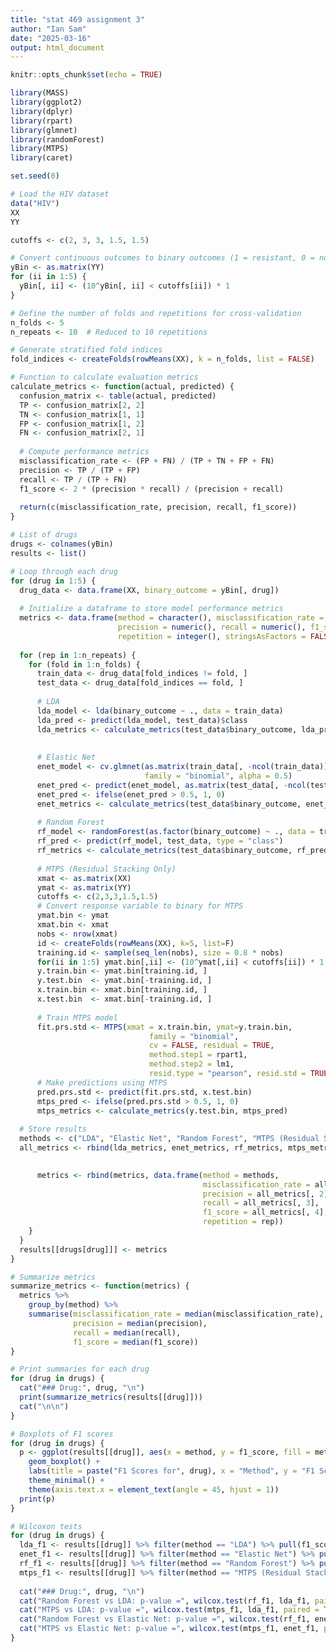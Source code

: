 ```yaml
---
title: "stat 469 assignment 3"
author: "Ian Sam"
date: "2025-03-16"
output: html_document
---
```


```r
knitr::opts_chunk$set(echo = TRUE)
```



```r
library(MASS)
library(ggplot2)
library(dplyr)
library(rpart)
library(glmnet)
library(randomForest)
library(MTPS)
library(caret)

set.seed(0)

# Load the HIV dataset
data("HIV")
XX  
YY 

cutoffs <- c(2, 3, 3, 1.5, 1.5)

# Convert continuous outcomes to binary outcomes (1 = resistant, 0 = non-resistant)
yBin <- as.matrix(YY)
for (ii in 1:5) {
  yBin[, ii] <- (10^yBin[, ii] < cutoffs[ii]) * 1
}

# Define the number of folds and repetitions for cross-validation
n_folds <- 5
n_repeats <- 10  # Reduced to 10 repetitions

# Generate stratified fold indices
fold_indices <- createFolds(rowMeans(XX), k = n_folds, list = FALSE)

# Function to calculate evaluation metrics
calculate_metrics <- function(actual, predicted) {
  confusion_matrix <- table(actual, predicted)
  TP <- confusion_matrix[2, 2]
  TN <- confusion_matrix[1, 1]
  FP <- confusion_matrix[1, 2]
  FN <- confusion_matrix[2, 1]
  
  # Compute performance metrics
  misclassification_rate <- (FP + FN) / (TP + TN + FP + FN)
  precision <- TP / (TP + FP)
  recall <- TP / (TP + FN)
  f1_score <- 2 * (precision * recall) / (precision + recall)
  
  return(c(misclassification_rate, precision, recall, f1_score))
}

# List of drugs
drugs <- colnames(yBin)
results <- list()

# Loop through each drug
for (drug in 1:5) {
  drug_data <- data.frame(XX, binary_outcome = yBin[, drug])
  
  # Initialize a dataframe to store model performance metrics
  metrics <- data.frame(method = character(), misclassification_rate = numeric(),
                        precision = numeric(), recall = numeric(), f1_score = numeric(),
                        repetition = integer(), stringsAsFactors = FALSE)
  
  for (rep in 1:n_repeats) {
    for (fold in 1:n_folds) {
      train_data <- drug_data[fold_indices != fold, ]
      test_data <- drug_data[fold_indices == fold, ]
      
      # LDA
      lda_model <- lda(binary_outcome ~ ., data = train_data)
      lda_pred <- predict(lda_model, test_data)$class
      lda_metrics <- calculate_metrics(test_data$binary_outcome, lda_pred)
      
   
      # Elastic Net
      enet_model <- cv.glmnet(as.matrix(train_data[, -ncol(train_data)]), train_data$binary_outcome, 
                              family = "binomial", alpha = 0.5)
      enet_pred <- predict(enet_model, as.matrix(test_data[, -ncol(test_data)]), type = "response")
      enet_pred <- ifelse(enet_pred > 0.5, 1, 0)
      enet_metrics <- calculate_metrics(test_data$binary_outcome, enet_pred)
      
      # Random Forest
      rf_model <- randomForest(as.factor(binary_outcome) ~ ., data = train_data, ntree = 100)
      rf_pred <- predict(rf_model, test_data, type = "class")
      rf_metrics <- calculate_metrics(test_data$binary_outcome, rf_pred)
      
      # MTPS (Residual Stacking Only)
      xmat <- as.matrix(XX)
      ymat <- as.matrix(YY)
      cutoffs <- c(2,3,3,1.5,1.5) 
      # Convert response variable to binary for MTPS
      ymat.bin <- ymat
      xmat.bin <- xmat
      nobs <- nrow(xmat)
      id <- createFolds(rowMeans(XX), k=5, list=F)
      training.id <- sample(seq_len(nobs), size = 0.8 * nobs)
      for(ii in 1:5) ymat.bin[,ii] <- (10^ymat[,ii] < cutoffs[ii]) * 1
      y.train.bin <- ymat.bin[training.id, ]
      y.test.bin  <- ymat.bin[-training.id, ]
      x.train.bin <- xmat.bin[training.id, ]
      x.test.bin  <- xmat.bin[-training.id, ]
      
      # Train MTPS model
      fit.prs.std <- MTPS(xmat = x.train.bin, ymat=y.train.bin,
                               family = "binomial",
                               cv = FALSE, residual = TRUE,
                               method.step1 = rpart1,
                               method.step2 = lm1,
                               resid.type = "pearson", resid.std = TRUE)
      # Make predictions using MTPS
      pred.prs.std <- predict(fit.prs.std, x.test.bin)
      mtps_pred <- ifelse(pred.prs.std > 0.5, 1, 0)
      mtps_metrics <- calculate_metrics(y.test.bin, mtps_pred)
  
  # Store results
  methods <- c("LDA", "Elastic Net", "Random Forest", "MTPS (Residual Stacking)")
  all_metrics <- rbind(lda_metrics, enet_metrics, rf_metrics, mtps_metrics)

      
      metrics <- rbind(metrics, data.frame(method = methods,
                                           misclassification_rate = all_metrics[, 1],
                                           precision = all_metrics[, 2],
                                           recall = all_metrics[, 3],
                                           f1_score = all_metrics[, 4],
                                           repetition = rep))
    }
  }
  results[[drugs[drug]]] <- metrics
}

# Summarize metrics
summarize_metrics <- function(metrics) {
  metrics %>%
    group_by(method) %>%
    summarise(misclassification_rate = median(misclassification_rate),
              precision = median(precision),
              recall = median(recall),
              f1_score = median(f1_score))
}

# Print summaries for each drug
for (drug in drugs) {
  cat("### Drug:", drug, "\n")
  print(summarize_metrics(results[[drug]]))
  cat("\n\n")
}

# Boxplots of F1 scores
for (drug in drugs) {
  p <- ggplot(results[[drug]], aes(x = method, y = f1_score, fill = method)) +
    geom_boxplot() +
    labs(title = paste("F1 Scores for", drug), x = "Method", y = "F1 Score") +
    theme_minimal() +
    theme(axis.text.x = element_text(angle = 45, hjust = 1))
  print(p)
}

# Wilcoxon tests
for (drug in drugs) {
  lda_f1 <- results[[drug]] %>% filter(method == "LDA") %>% pull(f1_score)
  enet_f1 <- results[[drug]] %>% filter(method == "Elastic Net") %>% pull(f1_score)
  rf_f1 <- results[[drug]] %>% filter(method == "Random Forest") %>% pull(f1_score)
  mtps_f1 <- results[[drug]] %>% filter(method == "MTPS (Residual Stacking)") %>% pull(f1_score)
  
  cat("### Drug:", drug, "\n")
  cat("Random Forest vs LDA: p-value =", wilcox.test(rf_f1, lda_f1, paired = TRUE)$p.value, "\n")
  cat("MTPS vs LDA: p-value =", wilcox.test(mtps_f1, lda_f1, paired = TRUE)$p.value, "\n")
  cat("Random Forest vs Elastic Net: p-value =", wilcox.test(rf_f1, enet_f1, paired = TRUE)$p.value, "\n")
  cat("MTPS vs Elastic Net: p-value =", wilcox.test(mtps_f1, enet_f1, paired = TRUE)$p.value, "\n\n")
}

```

